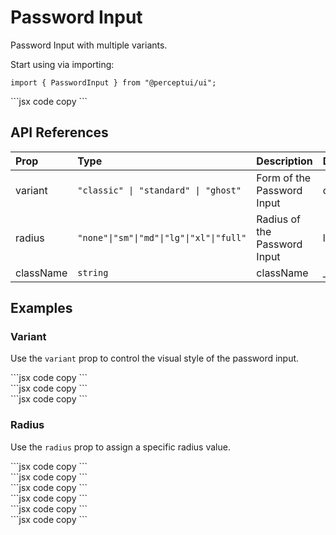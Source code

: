 
<h1 className="text-4xl font-bold mt-5">Password Input</h1>
<p className="text-xl">Password Input with multiple variants.</p>
<IssueHeader source="password-input" />

Start using via importing:

```tsx code copy
import { PasswordInput } from "@perceptui/ui";
```

<div className="flex flex-col my-6 w-full">
  <div className="flex flex-col w-full gap-2 p-4 bg-blue-500/15 mb-2 rounded-lg">
    <PasswordInput variant="classic" />
  </div>
  <div className="block w-full py-0">
    ```jsx code copy
    <PasswordInput />
    ```
  </div>
</div>

## API References

| Prop      | Type                                     | Description                  | Default |
| :-------- | :--------------------------------------- | :--------------------------- | :------ |
| variant   | `"classic" \| "standard" \| "ghost"`     | Form of the Password Input   | classic |
| radius    | `"none"\|"sm"\|"md"\|"lg"\|"xl"\|"full"` | Radius of the Password Input | lg      |
| className | `string`                                 | className                    | \_      |

## Examples

### Variant

Use the `variant` prop to control the visual style of the password input.

<div className="flex flex-col my-6 px-2 w-full">
  <div className="flex flex-col gap-4 p-4 bg-blue-500/15 mb-2 rounded-lg w-full">
    <PasswordInput variant="classic" />
    <PasswordInput variant="standard" />
    <PasswordInput variant="ghost" />
  </div>
  <div className="block text-wrap w-full py-0">
    ```jsx code copy
    <PasswordInput variant="classic" />
    ```
  </div>
  <div className="block text-wrap w-full py-0">
    ```jsx code copy
    <PasswordInput variant="standard" />
    ```
  </div>
  <div className="block text-wrap w-full py-0">
    ```jsx code copy
    <PasswordInput variant="ghost" />
    ```
  </div>
</div>

### Radius

Use the `radius` prop to assign a specific radius value.

<div className="flex flex-col my-6 px-2 w-full">
  <div className="flex flex-col w-full gap-4 p-4 bg-blue-500/15 mb-2 rounded-lg">
    <PasswordInput variant="classic" radius="none" />
    <PasswordInput variant="classic" radius="sm" />
    <PasswordInput variant="classic" radius="md" />
    <PasswordInput variant="classic" radius="lg" />
    <PasswordInput variant="classic" radius="xl" />
    <PasswordInput variant="classic" radius="full" />
  </div>
  <div className="block text-wrap w-full py-0">
    ```jsx code copy
    <PasswordInput radius="none" />
    ```
  </div>
  <div className="block text-wrap w-full py-0">
    ```jsx code copy
    <PasswordInput radius="sm" />
    ```
  </div>
  <div className="block text-wrap w-full py-0">
    ```jsx code copy
    <PasswordInput radius="md" />
    ```
  </div>
  <div className="block text-wrap w-full py-0">
    ```jsx code copy
    <PasswordInput radius="lg" />
    ```
  </div>
  <div className="block text-wrap w-full py-0">
    ```jsx code copy
    <PasswordInput radius="xl" />
    ```
  </div>
  <div className="block text-wrap w-full py-0">
    ```jsx code copy
    <PasswordInput radius="full" />
    ```
  </div>
</div>
